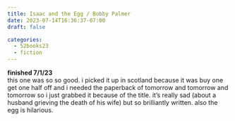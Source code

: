 ```yaml
---
title: Isaac and the Egg / Bobby Palmer
date: 2023-07-14T16:36:37-07:00
draft: false

categories:
  - 52books23
  - fiction
---
```


**finished 7/1/23** \
this one was so so good. i picked it up in scotland because it was buy one get one half off and i needed the paperback of tomorrow and tomorrow and tomorrow so i just grabbed it because of the title. it's really sad (about a husband grieving the death of his wife) but so brilliantly written. also the egg is hilarious.